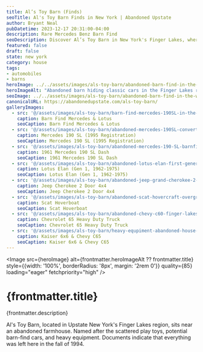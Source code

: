 ```yaml
---
title: Al’s Toy Barn (Finds)
seoTitle: Al's Toy Barn Finds in New York | Abandoned Upstate
author: Bryant Neal
pubDatetime: 2023-12-17 20:31:00-04:00
description: Rare Mercedes Benz Barn Find
seoDescription: Discover Al’s Toy Barn in New York's Finger Lakes, where a Mercedes-Benz 190SL, Lotus Elan, and forgotten heavy equipment sit in a collapsing barn.
featured: false
draft: false
state: new york
category: house
tags:
- automobiles
- barns
heroImage: ../../assets/images/als-toy-barn/abandoned-barn-find-in-the-woods-new-york.jpg
heroImageAlt: "Abandoned barn hiding classic cars in the Finger Lakes region of New York"
seoImage: ../../assets/images/als-toy-barn/abandoned-barn-find-in-the-woods-new-york.jpg
canonicalURL: https://abandonedupstate.com/als-toy-barn/
galleryImages:
  - src: '@/assets/images/als-toy-barn/barn-find-mercedes-190SL-in-the-woods-of-upstate-ny.jpg'
    caption: Barn Find Mercedes & Lotus
    seoCaption: Barn Find Mercedes & Lotus
  - src: '@/assets/images/als-toy-barn/abandoned-mercedes-190SL-convertible.jpg'
    caption: Mercedes 190 SL (1995 Registration)
    seoCaption: Mercedes 190 SL (1995 Registration)
  - src: '@/assets/images/als-toy-barn/abandoned-mercedes-190-SL-barnfind-low-miles.jpg'
    caption: 1961 Mercedes 190 SL Dash
    seoCaption: 1961 Mercedes 190 SL Dash
  - src: '@/assets/images/als-toy-barn/abandoned-lotus-elan-first-generation-1960s-barn-find.jpg'
    caption: Lotus Elan (Gen 1, 1962-1975)
    seoCaption: Lotus Elan (Gen 1, 1962-1975)
  - src: '@/assets/images/als-toy-barn/abandoned-jeep-grand-cherokee-2-door-barn-find.jpg'
    caption: Jeep Cherokee 2 Door 4x4
    seoCaption: Jeep Cherokee 2 Door 4x4
  - src: '@/assets/images/als-toy-barn/abandoned-scat-hovercraft-overgrown.jpg'
    caption: Scat Hoverboat
    seoCaption: Scat Hoverboat
  - src: '@/assets/images/als-toy-barn/abandoned-chevy-c60-finger-lakes-ny.jpg'
    caption: Chevrolet 65 Heavy Duty Truck
    seoCaption: Chevrolet 65 Heavy Duty Truck
  - src: '@/assets/images/als-toy-barn/heavy-equpiment-abandoned-house-finger-lakes-region-ny.jpg'
    caption: Kaiser 6x6 & Chevy C65
    seoCaption: Kaiser 6x6 & Chevy C65
---
```





<Image 
  src={heroImage} 
  alt={frontmatter.heroImageAlt ?? frontmatter.title}
  style={{width: '100%', borderRadius: '8px', margin: '2rem 0'}}
  quality={85}
  loading="eager"
  fetchpriority="high"
/>

# {frontmatter.title}
<p className="post-tagline" style={{ color: "#b9975c" }}>{frontmatter.description}</p>

Al's Toy Barn, located in Upstate New York's Finger Lakes region, sits near an abandoned farmhouse. Named after the scattered play toys, potential barn-find cars, and heavy equipment. Documents indicate that everything was left here in the fall of 1994.


<GalleryLightbox galleryId="als-toy-barn" images={frontmatter.galleryImages} />
